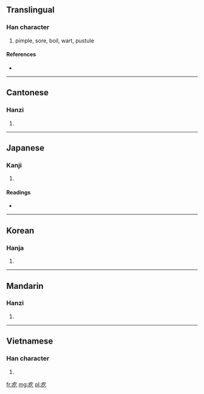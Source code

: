 ==Translingual==

===Han character===
{{Han char|rn=104|rad=疒|as=03|sn=8|four=0011<sub>7</sub>|canj=大人弓 (KON)}}

# pimple, sore, boil, wart, pustule

====References====
* {{Han ref|kx=0769.120|dkj=22032|dj=1179.150|hdz=42660.130|uh=7599|ud=30105|bh=AAB8|bd=43704}}

----

==Cantonese==

===Hanzi===
{{yue-hanzi|jyut=|y=gat6}}

# {{defn|Cantonese|sort=疒03}}

----

==Japanese==

===Kanji===
{{ja-kanji|grade=|rs=疒03}}

# {{defn|Japanese|sort=疒03}}

====Readings====
* {{ja-readings|on=[[ぎつ]] (gitsu), [[ごち]] (gochi), [[き]] (ki), [[け]] (ke)|kun=[[おろか]] (oroka)|nanori=}}

----

==Korean==

===Hanja===
{{ko-hanja|hangeul=흘|eumhun=|rv=heul|mr=hŭl|y=hul}}

# {{defn|Korean|sort=疒03}}

----

==Mandarin==

===Hanzi===
{{cmn-hanzi|pin=[[gē]] ([[ge1]]), [[yì]] ([[yi4]])|wg=ko<sup>1</sup>, i<sup>4</sup>}}

# {{defn|Mandarin|sort=疒03}}

----

==Vietnamese==

===Han character===
{{vi-hantu|[[ngật]], [[ngất]]|rs=疒03}}

# {{defn|Vietnamese|sort=疒03}}

[[fr:疙]]
[[mg:疙]]
[[pl:疙]]